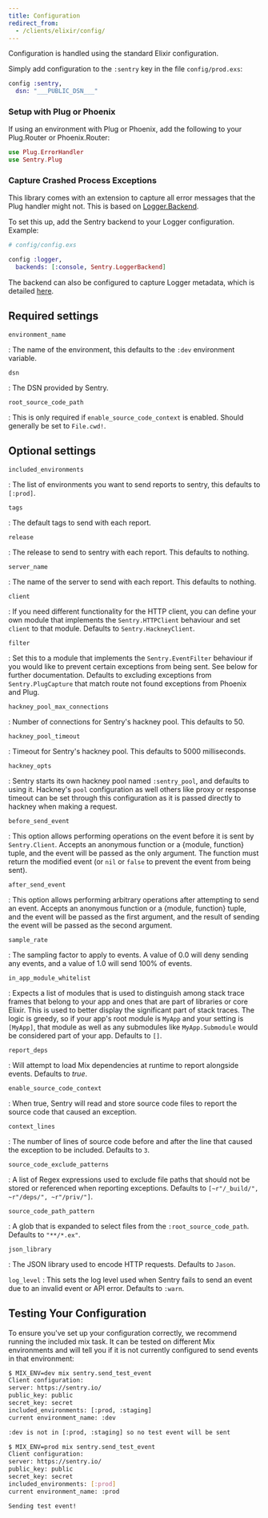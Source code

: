 ```yaml
---
title: Configuration
redirect_from:
  - /clients/elixir/config/
---
```


Configuration is handled using the standard Elixir configuration.

Simply add configuration to the `:sentry` key in the file `config/prod.exs`:

```elixir
config :sentry,
  dsn: "___PUBLIC_DSN___"
```

### Setup with Plug or Phoenix

If using an environment with Plug or Phoenix, add the following to your Plug.Router or Phoenix.Router:

```elixir
use Plug.ErrorHandler
use Sentry.Plug
```

### Capture Crashed Process Exceptions

This library comes with an extension to capture all error messages that the Plug handler might not. This is based on [Logger.Backend](https://hexdocs.pm/logger/Logger.html#module-backends).

To set this up, add the Sentry backend to your Logger configuration. Example:

```elixir
# config/config.exs

config :logger,
  backends: [:console, Sentry.LoggerBackend]
```

The backend can also be configured to capture Logger metadata, which is detailed [here](https://hexdocs.pm/sentry/Sentry.LoggerBackend.html).

## Required settings

`environment_name`

: The name of the environment, this defaults to the `:dev` environment variable.

`dsn`

: The DSN provided by Sentry.

`root_source_code_path`

: This is only required if `enable_source_code_context` is enabled. Should generally be set to `File.cwd!`.

## Optional settings

`included_environments`

: The list of environments you want to send reports to sentry, this defaults to `[:prod]`.

`tags`

: The default tags to send with each report.

`release`

: The release to send to sentry with each report. This defaults to nothing.

`server_name`

: The name of the server to send with each report. This defaults to nothing.

`client`

: If you need different functionality for the HTTP client, you can define your own module that implements the `Sentry.HTTPClient` behaviour and set `client` to that module. Defaults to `Sentry.HackneyClient`.

`filter`

: Set this to a module that implements the `Sentry.EventFilter` behaviour if you would like to prevent certain exceptions from being sent. See below for further documentation. Defaults to excluding exceptions from `Sentry.PlugCapture` that match route not found exceptions from Phoenix and Plug.

`hackney_pool_max_connections`

: Number of connections for Sentry's hackney pool. This defaults to 50.

`hackney_pool_timeout`

: Timeout for Sentry's hackney pool. This defaults to 5000 milliseconds.

`hackney_opts`

: Sentry starts its own hackney pool named `:sentry_pool`, and defaults to using it. Hackney's `pool` configuration as well others like proxy or response timeout can be set through this configuration as it is passed directly to hackney when making a request.

`before_send_event`

: This option allows performing operations on the event before it is sent by `Sentry.Client`. Accepts an anonymous function or a {module, function} tuple, and the event will be passed as the only argument. The function must return the modified event (or `nil` or `false` to prevent the event from being sent).

`after_send_event`

: This option allows performing arbitrary operations after attempting to send an event. Accepts an anonymous function or a {module, function} tuple, and the event will be passed as the first argument, and the result of sending the event will be passed as the second argument.

`sample_rate`

: The sampling factor to apply to events. A value of 0.0 will deny sending any events, and a value of 1.0 will send 100% of events.

`in_app_module_whitelist`

: Expects a list of modules that is used to distinguish among stack trace frames that belong to your app and ones that are part of libraries or core Elixir. This is used to better display the significant part of stack traces. The logic is greedy, so if your app's root module is `MyApp` and your setting is `[MyApp]`, that module as well as any submodules like `MyApp.Submodule` would be considered part of your app. Defaults to `[]`.

`report_deps`

: Will attempt to load Mix dependencies at runtime to report alongside events. Defaults to _true_.

`enable_source_code_context`

: When true, Sentry will read and store source code files to report the source code that caused an exception.

`context_lines`

: The number of lines of source code before and after the line that caused the exception to be included. Defaults to `3`.

`source_code_exclude_patterns`

: A list of Regex expressions used to exclude file paths that should not be stored or referenced when reporting exceptions. Defaults to `[~r"/_build/", ~r"/deps/", ~r"/priv/"]`.

`source_code_path_pattern`

: A glob that is expanded to select files from the `:root_source_code_path`. Defaults to `"**/*.ex"`.

`json_library`

: The JSON library used to encode HTTP requests. Defaults to `Jason`.

`log_level`
: This sets the log level used when Sentry fails to send an event due to an invalid event or API error. Defaults to `:warn`.

## Testing Your Configuration

To ensure you've set up your configuration correctly, we recommend running the included mix task. It can be tested on different Mix environments and will tell you if it is not currently configured to send events in that environment:

```bash
$ MIX_ENV=dev mix sentry.send_test_event
Client configuration:
server: https://sentry.io/
public_key: public
secret_key: secret
included_environments: [:prod, :staging]
current environment_name: :dev

:dev is not in [:prod, :staging] so no test event will be sent

$ MIX_ENV=prod mix sentry.send_test_event
Client configuration:
server: https://sentry.io/
public_key: public
secret_key: secret
included_environments: [:prod]
current environment_name: :prod

Sending test event!
```
